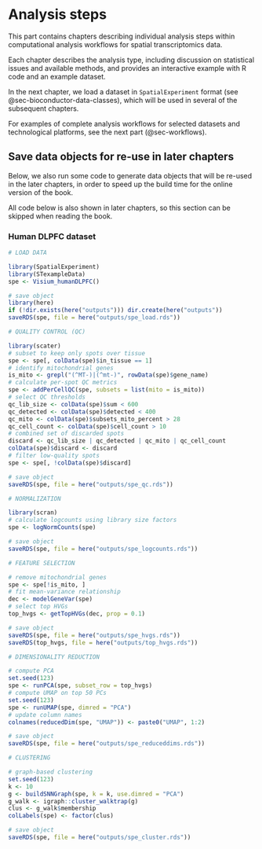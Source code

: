 # Analysis steps {#sec-analysis-steps}

This part contains chapters describing individual analysis steps within computational analysis workflows for spatial transcriptomics data.

Each chapter describes the analysis type, including discussion on statistical issues and available methods, and provides an interactive example with R code and an example dataset.

In the next chapter, we load a dataset in `SpatialExperiment` format (see @sec-bioconductor-data-classes), which will be used in several of the subsequent chapters.

For examples of complete analysis workflows for selected datasets and technological platforms, see the next part (@sec-workflows).


## Save data objects for re-use in later chapters

Below, we also run some code to generate data objects that will be re-used in the later chapters, in order to speed up the build time for the online version of the book.

All code below is also shown in later chapters, so this section can be skipped when reading the book.


### Human DLPFC dataset

```r
# LOAD DATA

library(SpatialExperiment)
library(STexampleData)
spe <- Visium_humanDLPFC()

# save object
library(here)
if (!dir.exists(here("outputs"))) dir.create(here("outputs"))
saveRDS(spe, file = here("outputs/spe_load.rds"))
```

```r
# QUALITY CONTROL (QC)

library(scater)
# subset to keep only spots over tissue
spe <- spe[, colData(spe)$in_tissue == 1]
# identify mitochondrial genes
is_mito <- grepl("(^MT-)|(^mt-)", rowData(spe)$gene_name)
# calculate per-spot QC metrics
spe <- addPerCellQC(spe, subsets = list(mito = is_mito))
# select QC thresholds
qc_lib_size <- colData(spe)$sum < 600
qc_detected <- colData(spe)$detected < 400
qc_mito <- colData(spe)$subsets_mito_percent > 28
qc_cell_count <- colData(spe)$cell_count > 10
# combined set of discarded spots
discard <- qc_lib_size | qc_detected | qc_mito | qc_cell_count
colData(spe)$discard <- discard
# filter low-quality spots
spe <- spe[, !colData(spe)$discard]

# save object
saveRDS(spe, file = here("outputs/spe_qc.rds"))
```

```r
# NORMALIZATION

library(scran)
# calculate logcounts using library size factors
spe <- logNormCounts(spe)

# save object
saveRDS(spe, file = here("outputs/spe_logcounts.rds"))
```

```r
# FEATURE SELECTION

# remove mitochondrial genes
spe <- spe[!is_mito, ]
# fit mean-variance relationship
dec <- modelGeneVar(spe)
# select top HVGs
top_hvgs <- getTopHVGs(dec, prop = 0.1)

# save object
saveRDS(spe, file = here("outputs/spe_hvgs.rds"))
saveRDS(top_hvgs, file = here("outputs/top_hvgs.rds"))
```

```r
# DIMENSIONALITY REDUCTION

# compute PCA
set.seed(123)
spe <- runPCA(spe, subset_row = top_hvgs)
# compute UMAP on top 50 PCs
set.seed(123)
spe <- runUMAP(spe, dimred = "PCA")
# update column names
colnames(reducedDim(spe, "UMAP")) <- paste0("UMAP", 1:2)

# save object
saveRDS(spe, file = here("outputs/spe_reduceddims.rds"))
```

```r
# CLUSTERING

# graph-based clustering
set.seed(123)
k <- 10
g <- buildSNNGraph(spe, k = k, use.dimred = "PCA")
g_walk <- igraph::cluster_walktrap(g)
clus <- g_walk$membership
colLabels(spe) <- factor(clus)

# save object
saveRDS(spe, file = here("outputs/spe_cluster.rds"))
```
